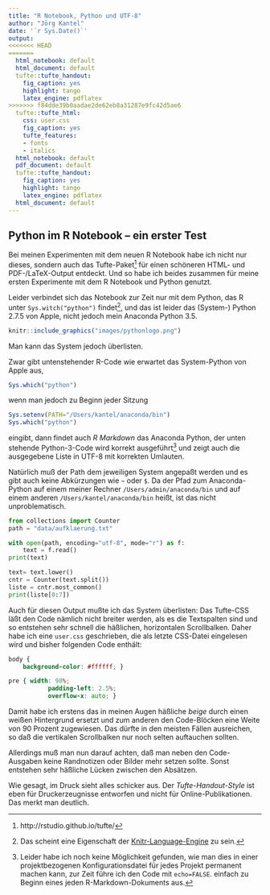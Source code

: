 ```yaml
---
title: "R Notebook, Python und UTF-8"
author: "Jörg Kantel"
date: '`r Sys.Date()`'
output:
<<<<<<< HEAD
=======
  html_notebook: default
  html_document: default
  tufte::tufte_handout:
    fig_caption: yes
    highlight: tango
    latex_engine: pdflatex
>>>>>>> f84dde39b0aadae2de62eb8a31287e9fc42d5ae6
  tufte::tufte_html:
    css: user.css
    fig_caption: yes
    tufte_features:
    - fonts
    - italics
  html_notebook: default
  pdf_document: default
  tufte::tufte_handout:
    fig_caption: yes
    highlight: tango
    latex_engine: pdflatex
  html_document: default
---
```


## Python im R Notebook -- ein erster Test

Bei meinen Experimenten mit dem neuen R Notebook habe ich nicht nur dieses, sondern auch das Tufte-Paket[^tufte] für einen schöneren HTML- und PDF-/LaTeX-Output entdeckt. Und so habe ich beides zusammen für meine ersten Experimente mit dem R Notebook und Python genutzt.

[^tufte]: http://rstudio.github.io/tufte/

Leider verbindet sich das Notebook zur Zeit nur mit dem Python, das R unter `Sys.witch("python")` findet[^knitr], und das ist leider das (System-) Python 2.7.5 von Apple, nicht jedoch mein Anaconda Python 3.5.

[^knitr]: Das scheint eine Eigenschaft der [Knitr-Language-Engine](http://rmarkdown.rstudio.com/authoring_knitr_engines.html) zu sein.

```r
knitr::include_graphics("images/pythonlogo.png")
```

Man kann das System jedoch überlisten.

Zwar gibt untenstehender R-Code wie erwartet das System-Python von Apple aus,

```r
Sys.which("python")
```

wenn man jedoch zu Beginn jeder Sitzung

```r
Sys.setenv(PATH="/Users/kantel/anaconda/bin")
Sys.which("python")
```

eingibt, dann findet auch *R Markdown* das Anaconda Python, der unten stehende Python-3-Code wird korrekt ausgeführt[^sessionpython] und zeigt auch die ausgegebene Liste in UTF-8 mit korrekten Umlauten.

Natürlich muß der Path dem jeweiligen System angepaßt werden und es gibt auch keine Abkürzungen wie `~`
oder `$`. Da der Pfad zum Anaconda-Python auf einem meiner Rechner `/Users/admin/anaconda/bin` und auf einem anderen `/Users/kantel/anaconda/bin` heißt, ist das nicht unproblematisch.

[^sessionpython]: Leider habe ich noch keine Möglichkeit gefunden, wie man dies in einer projektbezogenen Konfigurationsdatei für jedes Projekt permanent machen kann, zur Zeit führe ich den Code mit `echo=FALSE`. einfach zu Beginn eines jeden R-Markdown-Dokuments aus.


```python
from collections import Counter
path = "data/aufklaerung.txt"

with open(path, encoding="utf-8", mode="r") as f:
    text = f.read()
print(text)

text= text.lower()
cntr = Counter(text.split())
liste = cntr.most_common()
print(liste[0:7])
```

Auch für diesen Output mußte ich das System überlisten: Das Tufte-CSS läßt den Code nämlich nicht breiter werden, als es die Textspalten sind und so entstehen sehr schnell die häßlichen, horizontalen Scrollbalken. Daher habe ich eine `user.css` geschrieben, die als letzte CSS-Datei eingelesen wird und bisher folgenden Code enthält:

```css
body {
	background-color: #ffffff; }

pre { width: 90%;
           padding-left: 2.5%;
           overflow-x: auto; }
```

Damit habe ich erstens das in meinen Augen häßliche *beige* durch einen weißen Hintergrund ersetzt und zum anderen den Code-Blöcken eine Weite von 90 Prozent zugewiesen. Das dürfte in den meisten Fällen ausreichen, so daß die vertikalen Scrollbalken nur noch selten auftauchen sollten.

Allerdings muß man nun darauf achten, daß man neben den Code-Ausgaben keine Randnotizen oder Bilder mehr setzen sollte. Sonst entstehen sehr häßliche Lücken zwischen den Absätzen.

Wie gesagt, im Druck sieht alles schicker aus. Der *Tufte-Handout-Style* ist eben für Druckerzeugnisse entworfen und nicht für Online-Publikationen. Das merkt man deutlich.